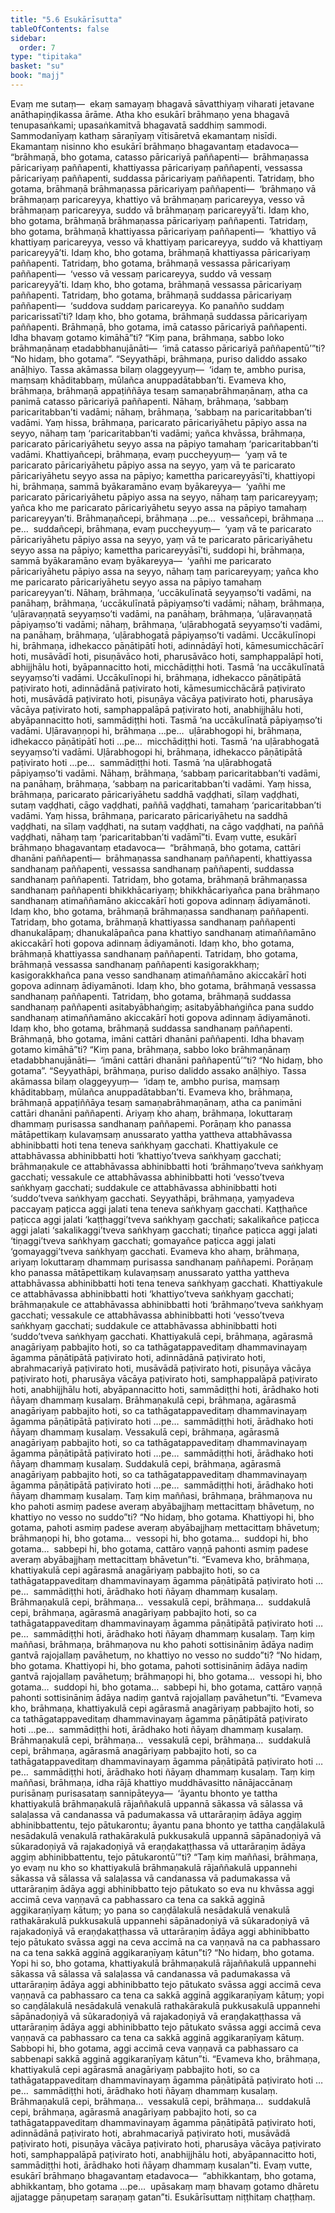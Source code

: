 ```yaml
---
title: "5.6 Esukārīsutta"
tableOfContents: false
sidebar:
  order: 7
type: "tipitaka"
basket: "su"
book: "majj"
---
```



<DynamicBreadcrumb />

<Division number="436" book="majj" bookNo="10" page="388">

<Paragraph number="1349" book="majj">
Evaṃ me sutaṃ—  ekaṃ samayaṃ bhagavā sāvatthiyaṃ viharati jetavane anāthapiṇḍikassa ārāme. Atha kho esukārī brāhmaṇo yena bhagavā tenupasaṅkami; upasaṅkamitvā bhagavatā saddhiṃ sammodi. Sammodanīyaṃ kathaṃ sāraṇīyaṃ vītisāretvā ekamantaṃ nisīdi. Ekamantaṃ nisinno kho esukārī brāhmaṇo bhagavantaṃ etadavoca—  “brāhmaṇā, bho gotama, catasso pāricariyā paññapenti—  brāhmaṇassa pāricariyaṃ paññapenti, khattiyassa pāricariyaṃ paññapenti, vessassa pāricariyaṃ paññapenti, suddassa pāricariyaṃ paññapenti. Tatridaṃ, bho gotama, brāhmaṇā brāhmaṇassa pāricariyaṃ paññapenti—  ‘brāhmaṇo vā brāhmaṇaṃ paricareyya, khattiyo vā brāhmaṇaṃ paricareyya, vesso vā brāhmaṇaṃ paricareyya, suddo vā brāhmaṇaṃ paricareyyā’ti. Idaṃ kho, bho gotama, brāhmaṇā brāhmaṇassa pāricariyaṃ paññapenti. Tatridaṃ, bho gotama, brāhmaṇā khattiyassa pāricariyaṃ paññapenti—  ‘khattiyo vā khattiyaṃ paricareyya, vesso vā khattiyaṃ paricareyya, suddo vā khattiyaṃ paricareyyā’ti. Idaṃ kho, bho gotama, brāhmaṇā khattiyassa pāricariyaṃ paññapenti. Tatridaṃ, bho gotama, brāhmaṇā vessassa pāricariyaṃ paññapenti—  ‘vesso vā vessaṃ paricareyya, suddo vā vessaṃ paricareyyā’ti. Idaṃ kho, bho gotama, brāhmaṇā vessassa pāricariyaṃ paññapenti. Tatridaṃ, bho gotama, brāhmaṇā suddassa pāricariyaṃ paññapenti—  ‘suddova suddaṃ paricareyya. Ko panañño suddaṃ paricarissatī’ti? Idaṃ kho, bho gotama, brāhmaṇā suddassa pāricariyaṃ paññapenti. Brāhmaṇā, bho gotama, imā catasso pāricariyā paññapenti. Idha bhavaṃ gotamo kimāhā”ti?
</Paragraph>

</Division>
<Division number="437" book="majj" bookNo="10" page="389">

<Paragraph number="1350" book="majj">
“Kiṃ pana, brāhmaṇa, sabbo loko brāhmaṇānaṃ etadabbhanujānāti—  ‘imā catasso pāricariyā paññapentū’”ti? “No hidaṃ, bho gotama”. “Seyyathāpi, brāhmaṇa, puriso daliddo assako anāḷhiyo. Tassa akāmassa bilaṃ olaggeyyuṃ—  ‘idaṃ te, ambho purisa, maṃsaṃ khāditabbaṃ, mūlañca anuppadātabban’ti. Evameva kho, brāhmaṇa, brāhmaṇā appaṭiññāya tesaṃ samaṇabrāhmaṇānaṃ, atha ca panimā catasso pāricariyā paññapenti. Nāhaṃ, brāhmaṇa, ‘sabbaṃ paricaritabban’ti vadāmi; nāhaṃ, brāhmaṇa, ‘sabbaṃ na paricaritabban’ti vadāmi. Yaṃ hissa, brāhmaṇa, paricarato pāricariyāhetu pāpiyo assa na seyyo, nāhaṃ taṃ ‘paricaritabban’ti vadāmi; yañca khvāssa, brāhmaṇa, paricarato pāricariyāhetu seyyo assa na pāpiyo tamahaṃ ‘paricaritabban’ti vadāmi. Khattiyañcepi, brāhmaṇa, evaṃ puccheyyuṃ—  ‘yaṃ vā te paricarato pāricariyāhetu pāpiyo assa na seyyo, yaṃ vā te paricarato pāricariyāhetu seyyo assa na pāpiyo; kamettha paricareyyāsī’ti, khattiyopi hi, brāhmaṇa, sammā byākaramāno evaṃ byākareyya—  ‘yañhi me paricarato pāricariyāhetu pāpiyo assa na seyyo, nāhaṃ taṃ paricareyyaṃ; yañca kho me paricarato pāricariyāhetu seyyo assa na pāpiyo tamahaṃ paricareyyan’ti. Brāhmaṇañcepi, brāhmaṇa …pe…  vessañcepi, brāhmaṇa …pe…  suddañcepi, brāhmaṇa, evaṃ puccheyyuṃ—  ‘yaṃ vā te paricarato pāricariyāhetu pāpiyo assa na seyyo, yaṃ vā te paricarato pāricariyāhetu seyyo assa na pāpiyo; kamettha paricareyyāsī’ti, suddopi hi, brāhmaṇa, sammā byākaramāno evaṃ byākareyya—  ‘yañhi me paricarato pāricariyāhetu pāpiyo assa na seyyo, nāhaṃ taṃ paricareyyaṃ; yañca kho me paricarato pāricariyāhetu seyyo assa na pāpiyo tamahaṃ paricareyyan’ti. Nāhaṃ, brāhmaṇa, ‘uccākulīnatā seyyaṃso’ti vadāmi, na panāhaṃ, brāhmaṇa, ‘uccākulīnatā pāpiyaṃso’ti vadāmi; nāhaṃ, brāhmaṇa, ‘uḷāravaṇṇatā seyyaṃso’ti vadāmi, na panāhaṃ, brāhmaṇa, ‘uḷāravaṇṇatā pāpiyaṃso’ti vadāmi; nāhaṃ, brāhmaṇa, ‘uḷārabhogatā seyyaṃso’ti vadāmi, na panāhaṃ, brāhmaṇa, ‘uḷārabhogatā pāpiyaṃso’ti vadāmi.
</Paragraph>

</Division>
<Division number="438" book="majj" bookNo="10" page="390">

<Paragraph number="1351" book="majj">
Uccākulīnopi hi, brāhmaṇa, idhekacco pāṇātipātī hoti, adinnādāyī hoti, kāmesumicchācārī hoti, musāvādī hoti, pisuṇāvāco hoti, pharusāvāco hoti, samphappalāpī hoti, abhijjhālu hoti, byāpannacitto hoti, micchādiṭṭhi hoti. Tasmā ‘na uccākulīnatā seyyaṃso’ti vadāmi. Uccākulīnopi hi, brāhmaṇa, idhekacco pāṇātipātā paṭivirato hoti, adinnādānā paṭivirato hoti, kāmesumicchācārā paṭivirato hoti, musāvādā paṭivirato hoti, pisuṇāya vācāya paṭivirato hoti, pharusāya vācāya paṭivirato hoti, samphappalāpā paṭivirato hoti, anabhijjhālu hoti, abyāpannacitto hoti, sammādiṭṭhi hoti. Tasmā ‘na uccākulīnatā pāpiyaṃso’ti vadāmi.
</Paragraph>

</Division>
<Division number="439" book="majj" bookNo="10" page="390">

<Paragraph number="1352" book="majj">
Uḷāravaṇṇopi hi, brāhmaṇa …pe…  uḷārabhogopi hi, brāhmaṇa, idhekacco pāṇātipātī hoti …pe…  micchādiṭṭhi hoti. Tasmā ‘na uḷārabhogatā seyyaṃso’ti vadāmi. Uḷārabhogopi hi, brāhmaṇa, idhekacco pāṇātipātā paṭivirato hoti …pe…  sammādiṭṭhi hoti. Tasmā ‘na uḷārabhogatā pāpiyaṃso’ti vadāmi. Nāhaṃ, brāhmaṇa, ‘sabbaṃ paricaritabban’ti vadāmi, na panāhaṃ, brāhmaṇa, ‘sabbaṃ na paricaritabban’ti vadāmi. Yaṃ hissa, brāhmaṇa, paricarato pāricariyāhetu saddhā vaḍḍhati, sīlaṃ vaḍḍhati, sutaṃ vaḍḍhati, cāgo vaḍḍhati, paññā vaḍḍhati, tamahaṃ ‘paricaritabban’ti vadāmi. Yaṃ hissa, brāhmaṇa, paricarato pāricariyāhetu na saddhā vaḍḍhati, na sīlaṃ vaḍḍhati, na sutaṃ vaḍḍhati, na cāgo vaḍḍhati, na paññā vaḍḍhati, nāhaṃ taṃ ‘paricaritabban’ti vadāmī”ti.
</Paragraph>

</Division>
<Division number="440" book="majj" bookNo="10" page="390">

<Paragraph number="1353" book="majj">
Evaṃ vutte, esukārī brāhmaṇo bhagavantaṃ etadavoca—  “brāhmaṇā, bho gotama, cattāri dhanāni paññapenti—  brāhmaṇassa sandhanaṃ paññapenti, khattiyassa sandhanaṃ paññapenti, vessassa sandhanaṃ paññapenti, suddassa sandhanaṃ paññapenti. Tatridaṃ, bho gotama, brāhmaṇā brāhmaṇassa sandhanaṃ paññapenti bhikkhācariyaṃ; bhikkhācariyañca pana brāhmaṇo sandhanaṃ atimaññamāno akiccakārī hoti gopova adinnaṃ ādiyamānoti. Idaṃ kho, bho gotama, brāhmaṇā brāhmaṇassa sandhanaṃ paññapenti. Tatridaṃ, bho gotama, brāhmaṇā khattiyassa sandhanaṃ paññapenti dhanukalāpaṃ; dhanukalāpañca pana khattiyo sandhanaṃ atimaññamāno akiccakārī hoti gopova adinnaṃ ādiyamānoti. Idaṃ kho, bho gotama, brāhmaṇā khattiyassa sandhanaṃ paññapenti. Tatridaṃ, bho gotama, brāhmaṇā vessassa sandhanaṃ paññapenti kasigorakkhaṃ; kasigorakkhañca pana vesso sandhanaṃ atimaññamāno akiccakārī hoti gopova adinnaṃ ādiyamānoti. Idaṃ kho, bho gotama, brāhmaṇā vessassa sandhanaṃ paññapenti. Tatridaṃ, bho gotama, brāhmaṇā suddassa sandhanaṃ paññapenti asitabyābhaṅgiṃ; asitabyābhaṅgiñca pana suddo sandhanaṃ atimaññamāno akiccakārī hoti gopova adinnaṃ ādiyamānoti. Idaṃ kho, bho gotama, brāhmaṇā suddassa sandhanaṃ paññapenti. Brāhmaṇā, bho gotama, imāni cattāri dhanāni paññapenti. Idha bhavaṃ gotamo kimāhā”ti?
</Paragraph>

</Division>
<Division number="441" book="majj" bookNo="10" page="391">

<Paragraph number="1354" book="majj">
“Kiṃ pana, brāhmaṇa, sabbo loko brāhmaṇānaṃ etadabbhanujānāti—  ‘imāni cattāri dhanāni paññapentū’”ti? “No hidaṃ, bho gotama”. “Seyyathāpi, brāhmaṇa, puriso daliddo assako anāḷhiyo. Tassa akāmassa bilaṃ olaggeyyuṃ—  ‘idaṃ te, ambho purisa, maṃsaṃ khāditabbaṃ, mūlañca anuppadātabban’ti. Evameva kho, brāhmaṇa, brāhmaṇā appaṭiññāya tesaṃ samaṇabrāhmaṇānaṃ, atha ca panimāni cattāri dhanāni paññapenti. Ariyaṃ kho ahaṃ, brāhmaṇa, lokuttaraṃ dhammaṃ purisassa sandhanaṃ paññapemi. Porāṇaṃ kho panassa mātāpettikaṃ kulavaṃsaṃ anussarato yattha yattheva attabhāvassa abhinibbatti hoti tena teneva saṅkhyaṃ gacchati. Khattiyakule ce attabhāvassa abhinibbatti hoti ‘khattiyo’tveva saṅkhyaṃ gacchati; brāhmaṇakule ce attabhāvassa abhinibbatti hoti ‘brāhmaṇo’tveva saṅkhyaṃ gacchati; vessakule ce attabhāvassa abhinibbatti hoti ‘vesso’tveva saṅkhyaṃ gacchati; suddakule ce attabhāvassa abhinibbatti hoti ‘suddo’tveva saṅkhyaṃ gacchati. Seyyathāpi, brāhmaṇa, yaṃyadeva paccayaṃ paṭicca aggi jalati tena teneva saṅkhyaṃ gacchati. Kaṭṭhañce paṭicca aggi jalati ‘kaṭṭhaggi’tveva saṅkhyaṃ gacchati; sakalikañce paṭicca aggi jalati ‘sakalikaggi’tveva saṅkhyaṃ gacchati; tiṇañce paṭicca aggi jalati ‘tiṇaggi’tveva saṅkhyaṃ gacchati; gomayañce paṭicca aggi jalati ‘gomayaggi’tveva saṅkhyaṃ gacchati. Evameva kho ahaṃ, brāhmaṇa, ariyaṃ lokuttaraṃ dhammaṃ purisassa sandhanaṃ paññapemi. Porāṇaṃ kho panassa mātāpettikaṃ kulavaṃsaṃ anussarato yattha yattheva attabhāvassa abhinibbatti hoti tena teneva saṅkhyaṃ gacchati.
</Paragraph>

<Paragraph number="1355" book="majj">
Khattiyakule ce attabhāvassa abhinibbatti hoti ‘khattiyo’tveva saṅkhyaṃ gacchati; brāhmaṇakule ce attabhāvassa abhinibbatti hoti ‘brāhmaṇo’tveva saṅkhyaṃ gacchati; vessakule ce attabhāvassa abhinibbatti hoti ‘vesso’tveva saṅkhyaṃ gacchati; suddakule ce attabhāvassa abhinibbatti hoti ‘suddo’tveva saṅkhyaṃ gacchati.
</Paragraph>

<Paragraph number="1356" book="majj">
Khattiyakulā cepi, brāhmaṇa, agārasmā anagāriyaṃ pabbajito hoti, so ca tathāgatappaveditaṃ dhammavinayaṃ āgamma pāṇātipātā paṭivirato hoti, adinnādānā paṭivirato hoti, abrahmacariyā paṭivirato hoti, musāvādā paṭivirato hoti, pisuṇāya vācāya paṭivirato hoti, pharusāya vācāya paṭivirato hoti, samphappalāpā paṭivirato hoti, anabhijjhālu hoti, abyāpannacitto hoti, sammādiṭṭhi hoti, ārādhako hoti ñāyaṃ dhammaṃ kusalaṃ.
</Paragraph>

<Paragraph number="1357" book="majj">
Brāhmaṇakulā cepi, brāhmaṇa, agārasmā anagāriyaṃ pabbajito hoti, so ca tathāgatappaveditaṃ dhammavinayaṃ āgamma pāṇātipātā paṭivirato hoti …pe…  sammādiṭṭhi hoti, ārādhako hoti ñāyaṃ dhammaṃ kusalaṃ.
</Paragraph>

<Paragraph number="1358" book="majj">
Vessakulā cepi, brāhmaṇa, agārasmā anagāriyaṃ pabbajito hoti, so ca tathāgatappaveditaṃ dhammavinayaṃ āgamma pāṇātipātā paṭivirato hoti …pe…  sammādiṭṭhi hoti, ārādhako hoti ñāyaṃ dhammaṃ kusalaṃ.
</Paragraph>

<Paragraph number="1359" book="majj">
Suddakulā cepi, brāhmaṇa, agārasmā anagāriyaṃ pabbajito hoti, so ca tathāgatappaveditaṃ dhammavinayaṃ āgamma pāṇātipātā paṭivirato hoti …pe…  sammādiṭṭhi hoti, ārādhako hoti ñāyaṃ dhammaṃ kusalaṃ.
</Paragraph>

</Division>
<Division number="442" book="majj" bookNo="10" page="393">

<Paragraph number="1360" book="majj">
Taṃ kiṃ maññasi, brāhmaṇa, brāhmaṇova nu kho pahoti asmiṃ padese averaṃ abyābajjhaṃ mettacittaṃ bhāvetuṃ, no khattiyo no vesso no suddo”ti? “No hidaṃ, bho gotama. Khattiyopi hi, bho gotama, pahoti asmiṃ padese averaṃ abyābajjhaṃ mettacittaṃ bhāvetuṃ; brāhmaṇopi hi, bho gotama…  vessopi hi, bho gotama…  suddopi hi, bho gotama…  sabbepi hi, bho gotama, cattāro vaṇṇā pahonti asmiṃ padese averaṃ abyābajjhaṃ mettacittaṃ bhāvetun”ti. “Evameva kho, brāhmaṇa, khattiyakulā cepi agārasmā anagāriyaṃ pabbajito hoti, so ca tathāgatappaveditaṃ dhammavinayaṃ āgamma pāṇātipātā paṭivirato hoti …pe…  sammādiṭṭhi hoti, ārādhako hoti ñāyaṃ dhammaṃ kusalaṃ.
</Paragraph>

<Paragraph number="1361" book="majj">
Brāhmaṇakulā cepi, brāhmaṇa…  vessakulā cepi, brāhmaṇa…  suddakulā cepi, brāhmaṇa, agārasmā anagāriyaṃ pabbajito hoti, so ca tathāgatappaveditaṃ dhammavinayaṃ āgamma pāṇātipātā paṭivirato hoti …pe…  sammādiṭṭhi hoti, ārādhako hoti ñāyaṃ dhammaṃ kusalaṃ.
</Paragraph>

</Division>
<Division number="443" book="majj" bookNo="10" page="393">

<Paragraph number="1362" book="majj">
Taṃ kiṃ maññasi, brāhmaṇa, brāhmaṇova nu kho pahoti sottisināniṃ ādāya nadiṃ gantvā rajojallaṃ pavāhetuṃ, no khattiyo no vesso no suddo”ti? “No hidaṃ, bho gotama. Khattiyopi hi, bho gotama, pahoti sottisināniṃ ādāya nadiṃ gantvā rajojallaṃ pavāhetuṃ; brāhmaṇopi hi, bho gotama…  vessopi hi, bho gotama…  suddopi hi, bho gotama…  sabbepi hi, bho gotama, cattāro vaṇṇā pahonti sottisināniṃ ādāya nadiṃ gantvā rajojallaṃ pavāhetun”ti. “Evameva kho, brāhmaṇa, khattiyakulā cepi agārasmā anagāriyaṃ pabbajito hoti, so ca tathāgatappaveditaṃ dhammavinayaṃ āgamma pāṇātipātā paṭivirato hoti …pe…  sammādiṭṭhi hoti, ārādhako hoti ñāyaṃ dhammaṃ kusalaṃ.
</Paragraph>

<Paragraph number="1363" book="majj">
Brāhmaṇakulā cepi, brāhmaṇa…  vessakulā cepi, brāhmaṇa…  suddakulā cepi, brāhmaṇa, agārasmā anagāriyaṃ pabbajito hoti, so ca tathāgatappaveditaṃ dhammavinayaṃ āgamma pāṇātipātā paṭivirato hoti …pe…  sammādiṭṭhi hoti, ārādhako hoti ñāyaṃ dhammaṃ kusalaṃ.
</Paragraph>

</Division>
<Division number="444" book="majj" bookNo="10" page="394">

<Paragraph number="1364" book="majj">
Taṃ kiṃ maññasi, brāhmaṇa, idha rājā khattiyo muddhāvasitto nānājaccānaṃ purisānaṃ purisasataṃ sannipāteyya—  ‘āyantu bhonto ye tattha khattiyakulā brāhmaṇakulā rājaññakulā uppannā sākassa vā sālassa vā salaḷassa vā candanassa vā padumakassa vā uttarāraṇiṃ ādāya aggiṃ abhinibbattentu, tejo pātukarontu; āyantu pana bhonto ye tattha caṇḍālakulā nesādakulā venakulā rathakārakulā pukkusakulā uppannā sāpānadoṇiyā vā sūkaradoṇiyā vā rajakadoṇiyā vā eraṇḍakaṭṭhassa vā uttarāraṇiṃ ādāya aggiṃ abhinibbattentu, tejo pātukarontū’”ti?
</Paragraph>

<Paragraph number="1365" book="majj">
“Taṃ kiṃ maññasi, brāhmaṇa, yo evaṃ nu kho so khattiyakulā brāhmaṇakulā rājaññakulā uppannehi sākassa vā sālassa vā salaḷassa vā candanassa vā padumakassa vā uttarāraṇiṃ ādāya aggi abhinibbatto tejo pātukato so eva nu khvāssa aggi accimā ceva vaṇṇavā ca pabhassaro ca tena ca sakkā agginā aggikaraṇīyaṃ kātuṃ; yo pana so caṇḍālakulā nesādakulā venakulā rathakārakulā pukkusakulā uppannehi sāpānadoṇiyā vā sūkaradoṇiyā vā rajakadoṇiyā vā eraṇḍakaṭṭhassa vā uttarāraṇiṃ ādāya aggi abhinibbatto tejo pātukato svāssa aggi na ceva accimā na ca vaṇṇavā na ca pabhassaro na ca tena sakkā agginā aggikaraṇīyaṃ kātun”ti? “No hidaṃ, bho gotama. Yopi hi so, bho gotama, khattiyakulā brāhmaṇakulā rājaññakulā uppannehi sākassa vā sālassa vā salaḷassa vā candanassa vā padumakassa vā uttarāraṇiṃ ādāya aggi abhinibbatto tejo pātukato svāssa aggi accimā ceva vaṇṇavā ca pabhassaro ca tena ca sakkā agginā aggikaraṇīyaṃ kātuṃ; yopi so caṇḍālakulā nesādakulā venakulā rathakārakulā pukkusakulā uppannehi sāpānadoṇiyā vā sūkaradoṇiyā vā rajakadoṇiyā vā eraṇḍakaṭṭhassa vā uttarāraṇiṃ ādāya aggi abhinibbatto tejo pātukato svāssa aggi accimā ceva vaṇṇavā ca pabhassaro ca tena ca sakkā agginā aggikaraṇīyaṃ kātuṃ. Sabbopi hi, bho gotama, aggi accimā ceva vaṇṇavā ca pabhassaro ca sabbenapi sakkā agginā aggikaraṇīyaṃ kātun”ti.
</Paragraph>

<Paragraph number="1366" book="majj">
“Evameva kho, brāhmaṇa, khattiyakulā cepi agārasmā anagāriyaṃ pabbajito hoti, so ca tathāgatappaveditaṃ dhammavinayaṃ āgamma pāṇātipātā paṭivirato hoti …pe…  sammādiṭṭhi hoti, ārādhako hoti ñāyaṃ dhammaṃ kusalaṃ. Brāhmaṇakulā cepi, brāhmaṇa…  vessakulā cepi, brāhmaṇa…  suddakulā cepi, brāhmaṇa, agārasmā anagāriyaṃ pabbajito hoti, so ca tathāgatappaveditaṃ dhammavinayaṃ āgamma pāṇātipātā paṭivirato hoti, adinnādānā paṭivirato hoti, abrahmacariyā paṭivirato hoti, musāvādā paṭivirato hoti, pisuṇāya vācāya paṭivirato hoti, pharusāya vācāya paṭivirato hoti, samphappalāpā paṭivirato hoti, anabhijjhālu hoti, abyāpannacitto hoti, sammādiṭṭhi hoti, ārādhako hoti ñāyaṃ dhammaṃ kusalan”ti.
</Paragraph>

<Paragraph number="1367" book="majj">
Evaṃ vutte, esukārī brāhmaṇo bhagavantaṃ etadavoca—  “abhikkantaṃ, bho gotama, abhikkantaṃ, bho gotama …pe…  upāsakaṃ maṃ bhavaṃ gotamo dhāretu ajjatagge pāṇupetaṃ saraṇaṃ gatan”ti.

</Paragraph>
</Division>

<Paragraph number="1368" type="center" book="majj">
Esukārīsuttaṃ niṭṭhitaṃ chaṭṭhaṃ.
</Paragraph>